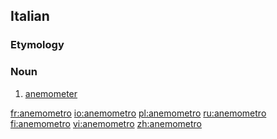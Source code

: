 ==Italian==

===Etymology===
{{prefix|anemo|-metro|lang=it}}

===Noun===
{{wikipedia|lang=it}}
{{it-noun|anemometr|m|o|i}}

# {{meteorology|lang=it}} [[anemometer]]

[[fr:anemometro]]
[[io:anemometro]]
[[pl:anemometro]]
[[ru:anemometro]]
[[fi:anemometro]]
[[vi:anemometro]]
[[zh:anemometro]]